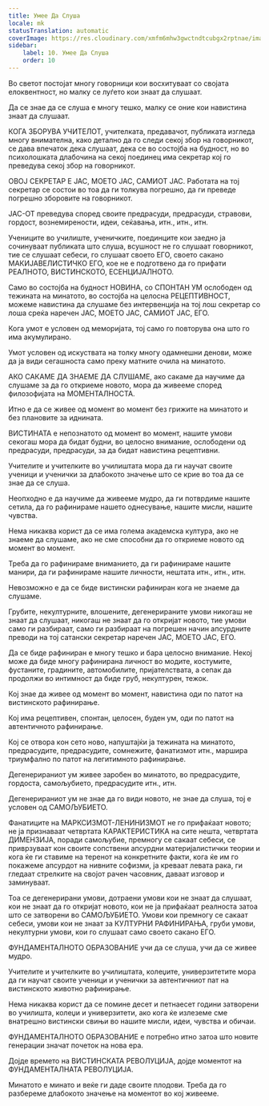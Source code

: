 ```yaml
---
title: Умее Да Слуша
locale: mk
statusTranslation: automatic
coverImage: https://res.cloudinary.com/xmfm6mhw3gwctndtcubgx2rptnae/image/upload/v1740337243/small_cover_educacion_fundamental_a051170f1c.webp
sidebar:
    label: 10. Умее Да Слуша
    order: 10
---
```

Во светот постојат многу говорници кои восхитуваат со својата елоквентност, но малку се луѓето кои знаат да слушаат.

Да се знае да се слуша е многу тешко, малку се оние кои навистина знаат да слушаат.

КОГА ЗБОРУВА УЧИТЕЛОТ, учителката, предавачот, публиката изгледа многу внимателна, како детално да го следи секој збор на говорникот, се дава впечаток дека слушаат, дека се во состојба на будност, но во психолошката длабочина на секој поединец има секретар кој го преведува секој збор на говорникот.

ОВОЈ СЕКРЕТАР Е ЈАС, МОЕТО ЈАС, САМИОТ ЈАС. Работата на тој секретар се состои во тоа да ги толкува погрешно, да ги преведе погрешно зборовите на говорникот.

ЈАС-ОТ преведува според своите предрасуди, предрасуди, стравови, гордост, вознемирености, идеи, сеќавања, итн., итн., итн.

Учениците во училиште, ученичките, поединците кои заедно ја сочинуваат публиката што слуша, всушност не го слушаат говорникот, тие се слушаат себеси, го слушаат своето ЕГО, своето сакано МАКИЈАВЕЛИСТИЧКО ЕГО, кое не е подготвено да го прифати РЕАЛНОТО, ВИСТИНСКОТО, ЕСЕНЦИЈАЛНОТО.

Само во состојба на будност НОВИНА, со СПОНТАН УМ ослободен од тежината на минатото, во состојба на целосна РЕЦЕПТИВНОСТ, можеме навистина да слушаме без интервенција на тој лош секретар со лоша среќа наречен ЈАС, МОЕТО ЈАС, САМИОТ ЈАС, ЕГО.

Кога умот е условен од меморијата, тој само го повторува она што го има акумулирано.

Умот условен од искуствата на толку многу одамнешни денови, може да ја види сегашноста само преку матните очила на минатото.

АКО САКАМЕ ДА ЗНАЕМЕ ДА СЛУШАМЕ, ако сакаме да научиме да слушаме за да го откриеме новото, мора да живееме според филозофијата на МОМЕНТАЛНОСТА.

Итно е да се живее од момент во момент без грижите на минатото и без плановите за иднината.

ВИСТИНАТА е непознатото од момент во момент, нашите умови секогаш мора да бидат будни, во целосно внимание, ослободени од предрасуди, предрасуди, за да бидат навистина рецептивни.

Учителите и учителките во училиштата мора да ги научат своите ученици и ученички за длабокото значење што се крие во тоа да се знае да се слуша.

Неопходно е да научиме да живееме мудро, да ги потврдиме нашите сетила, да го рафинираме нашето однесување, нашите мисли, нашите чувства.

Нема никаква корист да се има голема академска култура, ако не знаеме да слушаме, ако не сме способни да го откриеме новото од момент во момент.

Треба да го рафинираме вниманието, да ги рафинираме нашите манири, да ги рафинираме нашите личности, нештата итн., итн., итн.

Невозможно е да се биде вистински рафиниран кога не знаеме да слушаме.

Грубите, некултурните, влошените, дегенерираните умови никогаш не знаат да слушаат, никогаш не знаат да го откријат новото, тие умови само ги разбираат, само ги разбираат на погрешен начин апсурдните преводи на тој сатански секретар наречен ЈАС, МОЕТО ЈАС, ЕГО.

Да се биде рафиниран е многу тешко и бара целосно внимание. Некој може да биде многу рафинирана личност во модите, костумите, фустаните, градините, автомобилите, пријателствата, а сепак да продолжи во интимност да биде груб, некултурен, тежок.

Кој знае да живее од момент во момент, навистина оди по патот на вистинското рафинирање.

Кој има рецептивен, спонтан, целосен, буден ум, оди по патот на автентичното рафинирање.

Кој се отвора кон сето ново, напуштајќи ја тежината на минатото, предрасудите, предрасудите, сомнежите, фанатизмот итн., маршира триумфално по патот на легитимното рафинирање.

Дегенерираниот ум живее заробен во минатото, во предрасудите, гордоста, самољубието, предрасудите итн., итн.

Дегенерираниот ум не знае да го види новото, не знае да слуша, тој е условен од САМОЉУБИЕТО.

Фанатиците на МАРКСИЗМОТ-ЛЕНИНИЗМОТ не го прифаќаат новото; не ја признаваат четвртата КАРАКТЕРИСТИКА на сите нешта, четвртата ДИМЕНЗИЈА, поради самољубие, премногу се сакаат себеси, се приврзуваат кон своите сопствени апсурдни материјалистички теории и кога ќе ги ставиме на теренот на конкретните факти, кога ќе им го покажеме апсурдот на нивните софизми, ја креваат левата рака, ги гледаат стрелките на својот рачен часовник, даваат изговор и заминуваат.

Тоа се дегенерирани умови, дотраени умови кои не знаат да слушаат, кои не знаат да го откријат новото, кои не ја прифаќаат реалноста затоа што се затворени во САМОЉУБИЕТО. Умови кои премногу се сакаат себеси, умови кои не знаат за КУЛТУРНИ РАФИНИРАЊА, груби умови, некултурни умови, кои го слушаат само своето сакано ЕГО.

ФУНДАМЕНТАЛНОТО ОБРАЗОВАНИЕ учи да се слуша, учи да се живее мудро.

Учителите и учителките во училиштата, колеџите, универзитетите мора да ги научат своите ученици и ученички за автентичниот пат на вистинското животно рафинирање.

Нема никаква корист да се помине десет и петнаесет години затворени во училишта, колеџи и универзитети, ако кога ќе излеземе сме внатрешно вистински свињи во нашите мисли, идеи, чувства и обичаи.

ФУНДАМЕНТАЛНОТО ОБРАЗОВАНИЕ е потребно итно затоа што новите генерации значат почеток на нова ера.

Дојде времето на ВИСТИНСКАТА РЕВОЛУЦИЈА, дојде моментот на ФУНДАМЕНТАЛНАТА РЕВОЛУЦИЈА.

Минатото е минато и веќе ги даде своите плодови. Треба да го разбереме длабокото значење на моментот во кој живееме.


